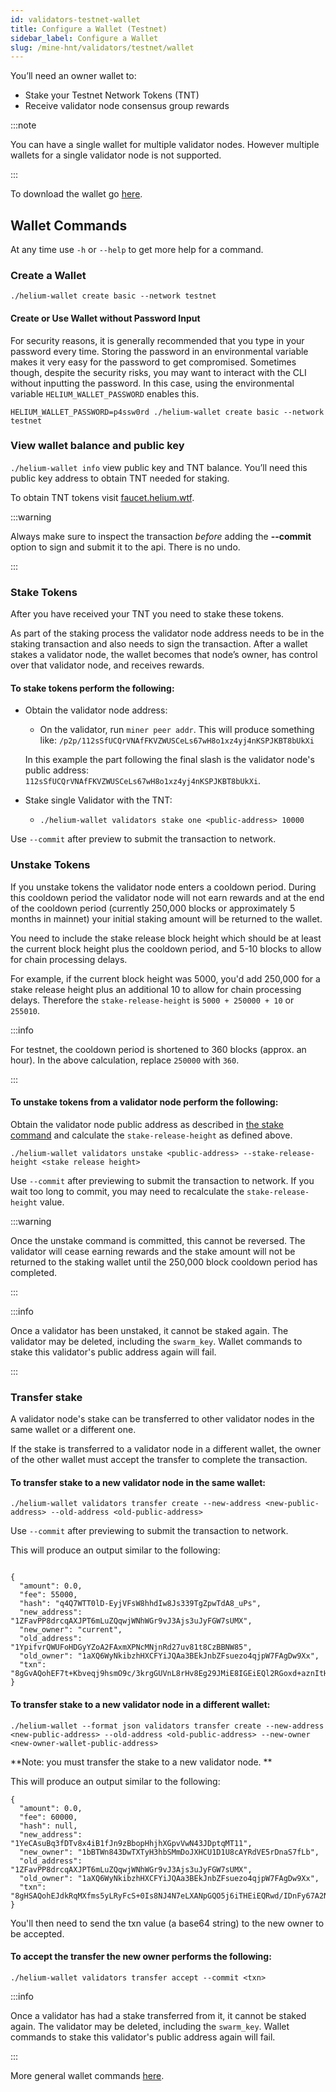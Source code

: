 ```yaml
---
id: validators-testnet-wallet
title: Configure a Wallet (Testnet)
sidebar_label: Configure a Wallet
slug: /mine-hnt/validators/testnet/wallet
---
```



You’ll need an owner wallet to:

- Stake your Testnet Network Tokens (TNT)
- Receive validator node consensus group rewards

:::note

You can have a single wallet for multiple validator nodes. However multiple wallets for a single validator node is not supported.

:::

To download the wallet go [here](https://github.com/helium/helium-wallet-rs).

## Wallet Commands

At any time use `-h` or `--help` to get more help for a command.

### Create a Wallet

`./helium-wallet create basic --network testnet`

#### Create or Use Wallet without Password Input

For security reasons, it is generally recommended that you type in your password every time. Storing the password in an environmental variable makes it very easy for the password to get compromised. Sometimes though, despite the security risks, you may want to interact with the CLI without inputting the password. In this case, using the environmental variable `HELIUM_WALLET_PASSWORD` enables this.

```
HELIUM_WALLET_PASSWORD=p4ssw0rd ./helium-wallet create basic --network testnet
```

### View wallet balance and public key

`./helium-wallet info` view public key and TNT balance. You’ll need this public key address to obtain TNT needed for staking.

To obtain TNT tokens visit [faucet.helium.wtf](https://faucet.helium.wtf/).

:::warning

Always make sure to inspect the transaction _before_ adding the **--commit** option to sign and submit it to the api. There is no undo.

:::

### Stake Tokens

After you have received your TNT you need to stake these tokens.

As part of the staking process the validator node address needs to be in the staking transaction and also needs to sign the transaction. After a wallet stakes a validator node, the wallet becomes that node’s owner, has control over that validator node, and receives rewards.

#### To stake tokens perform the following:

- Obtain the validator node address:

  - On the validator, run `miner peer addr`. This will produce something like: `/p2p/112sSfUCQrVNAfFKVZWUSCeLs67wH8o1xz4yj4nKSPJKBT8bUkXi`

  In this example the part following the final slash is the validator node's public address: `112sSfUCQrVNAfFKVZWUSCeLs67wH8o1xz4yj4nKSPJKBT8bUkXi`.

- Stake single Validator with the TNT:
  - `./helium-wallet validators stake one <public-address> 10000`

Use `--commit` after preview to submit the transaction to network.

### Unstake Tokens

If you unstake tokens the validator node enters a cooldown period. During this cooldown period the validator node will not earn rewards and at the end of the cooldown period (currently 250,000 blocks or approximately 5 months in mainnet) your initial staking amount will be returned to the wallet.

You need to include the stake release block height which should be at least the current block height plus the cooldown period, and 5-10 blocks to allow for chain processing delays.

For example, if the current block height was 5000, you'd add 250,000 for a stake release height plus an additional 10 to allow for chain processing delays. Therefore the `stake-release-height` is `5000 + 250000 + 10` or `255010`.

:::info

For testnet, the cooldown period is shortened to 360 blocks (approx. an hour). In the above calculation, replace `250000` with `360`.

:::

#### To unstake tokens from a validator node perform the following:

Obtain the validator node public address as described in [the stake command](#stake-tokens) and calculate the `stake-release-height` as defined above.

`./helium-wallet validators unstake <public-address> --stake-release-height <stake release height>`

Use `--commit` after previewing to submit the transaction to network. If you wait too long to commit, you may need to recalculate the `stake-release-height` value.

:::warning

Once the unstake command is committed, this cannot be reversed. The validator will cease earning rewards and the stake amount will not be returned to the staking wallet until the 250,000 block cooldown period has completed.

:::

:::info

Once a validator has been unstaked, it cannot be staked again. The validator may be deleted, including the `swarm_key`. Wallet commands to stake this validator's public address again will fail.

:::

### Transfer stake

A validator node's stake can be transferred to other validator nodes in the same wallet or a different one.

If the stake is transferred to a validator node in a different wallet, the owner of the other wallet must accept the transfer to complete the transaction.

#### To transfer stake to a new validator node in the same wallet:

`./helium-wallet validators transfer create --new-address <new-public-address> --old-address <old-public-address>`

Use `--commit` after previewing to submit the transaction to network.

This will produce an output similar to the following:

```

{
  "amount": 0.0,
  "fee": 55000,
  "hash": "q4Q7WTT0lD-EyjVFsW8hhdIw8Js339TgZpwTdA8_uPs",
  "new_address": "1ZFavPP8drcqAXJPT6mLuZQqwjWNhWGr9vJ3Ajs3uJyFGW7sUMX",
  "new_owner": "current",
  "old_address": "1YpifvrQWUFoHDGyYZoA2FAxmXPNcMNjnRd27uv81t8CzBBNW85",
  "old_owner": "1aXQ6WyNkibzhHXCFYiJQAa3BEkJnbZFsuezo4qjpW7FAgDw9Xx",
  "txn": "8gGvAQohEF7t+Kbveqj9hsmO9c/3krgGUVnL8rHv8Eg29JMiE8IGEiEQl2RGoxd+aznItHIVxL7Qizw0ng3t4tcA2kZA7mPqJMcaIRE+/nQNU16ZXpbzMmszzlSw+AiGAXeKg0q7kx1DdLlY7ypAM4Zz4UOX4tKcg2y079UGPhQ99hi8lSZwAwAUjxNMO9jGk5pGA1wP1BqidFWqtcPrIGuom+mdrOQLdEuBU0rFBDjYrQM="
}

```

#### To transfer stake to a new validator node in a different wallet:

`./helium-wallet --format json validators transfer create --new-address <new-public-address> --old-address <old-public-address> --new-owner <new-owner-wallet-public-address>`

**Note: you must transfer the stake to a new validator node. **

This will produce an output similar to the following:

```
{
  "amount": 0.0,
  "fee": 60000,
  "hash": null,
  "new_address": "1YeCAsuBq3fDTv8x4iB1fJn9zBbopHhjhXGpvVwN43JDptqMT11",
  "new_owner": "1bBTWn843DwTXTyH3hbSMmDoJXHCU1D1U8cAYRdVE5rDnaS7fLb",
  "old_address": "1ZFavPP8drcqAXJPT6mLuZQqwjWNhWGr9vJ3Ajs3uJyFGW7sUMX",
  "old_owner": "1aXQ6WyNkibzhHXCFYiJQAa3BEkJnbZFsuezo4qjpW7FAgDw9Xx",
  "txn": "8gHSAQohEJdkRqMXfms5yLRyFcS+0Is8NJ4N7eLXANpGQO5j6iTHEiEQRwd/IDnFy67A2NbC3IyYvLZUrsAojyJH85aeNi3SLA0aIRE+/nQNU16ZXpbzMmszzlSw+AiGAXeKg0q7kx1DdLlY7yIhEZVpU2QzwJ1SmikaTlSEyKCQ5mCRx/xOIUAsw5MYPIsWKkD3+X75w1+267InX30CD077Y8X3JK31FEg/X1bSpFehIQa6eY/DqfDEfDjLyq6UHpxsfBEE8M0zGs9okipefnAOOODUAw=="
}
```

You'll then need to send the txn value (a base64 string) to the new owner to be accepted.

#### To accept the transfer the new owner performs the following:

`./helium-wallet validators transfer accept --commit <txn>`

:::info

Once a validator has had a stake transferred from it, it cannot be staked again. The validator may be deleted, including the `swarm_key`. Wallet commands to stake this validator's public address again will fail.

:::

More general wallet commands [here](/wallets/cli-wallet).
